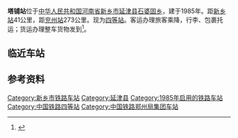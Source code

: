 {{Infobox China railway station 
|车站名称 = 塔铺站
|图片 = 
|图片介绍 = 
|其他名称= 
|车站名称拼音=Tapu Zhan
|英文名称=Tapu Railway Station
|车站代码=38351 <ref>{{cite book|title=中华人民共和国铁路车站代码（GB/T 10302-2010）|publisher=中国标准出版社|year=2010|isbn=155066140495|ignore-isbn-error=true|pages=34}}</ref> 
|电报码= TPF
|拼音码= TPU
|车站类型= 货运站
|始建时间=
|开通运营= 1985年
|车站位置 ={{CHN}}[[河南省|河南省]][[新乡市|新乡市]][[延津县|延津县]][[石婆固乡|石婆固乡]]
|坐标 = {{Coord|35|13|54|N|114|6|36|E|format=dms|display=inline,title|type:railwaystation_region:CN}}
|归属 = [[郑州铁路局|郑州铁路局]][[新乡车务段|新乡车务段]]
|使用状态= 使用中
|线路 = [[新兖铁路|新兖铁路]]
|车站等级 = [[四等站_(中鐵)|四等站]]
|月台数目 = 2
|侧式站台=1
|岛式站台=1
|站台面 = 3	
|股道数目 =5
|正线= 2
|到发线= 3
|其它线= 1
|网站 = }}
{{BS-map|title=塔铺站路轨及月台配置示意图|navbar=Rdt_demo|map=
\CONTg\CONTg\\\\~~[[新兖铁路|新兖铁路]][[下行线|下]]、[[上行线|上行线]][[新乡站|新乡站]]方向
\STRg\STRf\\\\
\STR\STR\STRc2\LSTR3+1\\
\STR\STR\STR+1\STRc4\\
\STR\STR\ABZg2\STRc3\\
\STR\STR\STR+c1\STR+4\\
\STR\STR\STR\ENDEe\\
\STR\STR+c2\ABZg3\\\
\ABZg2\STRc3!~ABZg+1\STR+c4\\\
\STR+c1\ABZg+4\STR\\\
\STR+c2\ABZg3\STR\\\
\ABZg+1\STRc4!~ABZg2\STR+c3\\\
\STR\STR+c1\ABZg+4\\\
\STR\STR\ABZg2\STRc3\\
STRc2\ABZg3\STR\STR+c1\STR+4\\
STR+1\STR+c4\STR\STR\STR\\
STR\STR\STR\STR\STR\\
STR\STR\STR\STR\STR\\
STR+BSl\STR+BSr\STR\STR\STR+BSl\\
STR+BSl\STR+BSr\STR\STR\STR+BSl\\
STR+BSl\STR+BSr\STR\STR\STR+BSl\\
STR+BSl\STR+BSr\STR\STR\STR+BSl\\
STR+BSl\STR+BSr\STR\STR\STR+BSl\\
STR\STR\STR\STR\ABZg2\STRc3\
STR\STR\STR\STR\STR+c1\STR2+4\STRc3
STR\STR\STR\STR\STR\STRc1\STR+4
STR\STR\STR\STR\STR\\STR+BSl
STR\STR\STR\STR\STR\\STR+BSl
STR\STR\STR\STR+c2\STR3\\STR+BSl
STR2\STR+c3\STR\ABZg+1\STRc4\STRc2\STR3
STRc1\ABZg+4\STR+c2\ABZg3\STRc2\STR3+1\STRc4
\ABZg2\STRc3!~ABZg+1\STRc24!~STR\STR3+1\STRc4\
\STR+c1\ABZg+4\ABZg+1\STRc4\\
\STR\ABZg2\STR+c3\\\
\STR+c2\ABZg3!~STRc1\ABZg+4\\\
\ABZg+1\STR+c4\STR\\\
\STR\STR\STR\\\
\STR\STR\STR\\\
\STR\STR\ENDEe\\\
\STRg\STRf\\\\
\CONTf\CONTf\\\\~~[[新兖铁路|新兖铁路]][[下行线|下]]、[[上行线|上行线]][[兖州站|兖州站]]方向
}}
'''塔铺站'''位于[[中华人民共和国|中华人民共和国]][[河南省|河南省]][[新乡市|新乡市]][[延津县|延津县]][[石婆固乡|石婆固乡]]，建于1985年。距[[新乡站|新乡站]]41公里，距[[兖州站|兖州站]]273公里。现为[[四等站_(中鐵)|四等站]]。客运办理旅客乘降，行李、包裹托运；货运办理整车货物发到<ref>{{cite book |title=中国铁路站名词典 |author=孙本祥 编 |publisher=中国铁道出版社 |year=2003 |isbn=9787113039417 |pages=393 }}</ref>。
==临近车站==
{{start rail box|[[中国铁路|中国铁路]]}}
{{s-inop|[[延津站|延津站]]|[[兖州站|兖州站]]方向}}
{{s-line|[[新兖铁路|新兖铁路]]<br/>←13km 塔铺站 25km→}}
{{s-inop|[[龙泉村站|龙泉村站]]<br><s>''[[古固寨站|古固寨站]]''</s>(已撤销)|[[新乡站|新乡站]]方向}}
{{end box}}
==参考资料==
{{reflist}}

{{新兖铁路}}
{{新石铁路}}

[[Category:新乡市铁路车站|Category:新乡市铁路车站]]
[[Category:延津县|Category:延津县]]
[[Category:1985年启用的铁路车站|Category:1985年启用的铁路车站]]
[[Category:中国铁路四等站|Category:中国铁路四等站]]
[[Category:中国铁路郑州局集团车站|Category:中国铁路郑州局集团车站]]